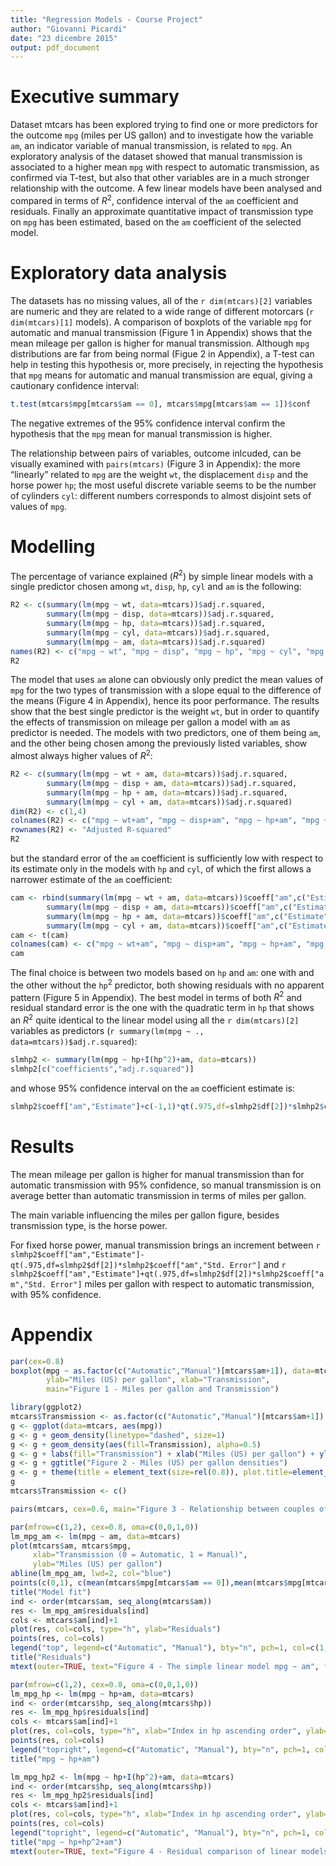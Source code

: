 ```yaml
---
title: "Regression Models - Course Project"
author: "Giovanni Picardi"
date: "23 dicembre 2015"
output: pdf_document
---
```


# Executive summary

Dataset mtcars has been explored trying to find one or more predictors for the outcome `mpg` (miles per US gallon) and to investigate how the variable `am`, an indicator variable of manual transmission, is related to `mpg`. An exploratory analysis of the dataset showed that manual transmission is associated to a higher mean `mpg` with respect to automatic transmission, as confirmed via T-test, but also that other variables are in a much stronger relationship with the outcome. A few linear models have been analysed and compared in terms of $R^2$, confidence interval of the `am` coefficient and residuals. Finally an approximate quantitative impact of transmission type on `mpg` has been estimated, based on the `am` coefficient of the selected model.

# Exploratory data analysis

The datasets has no missing values, all of the `r dim(mtcars)[2]` variables are numeric and they are related to a wide range of different motorcars (`r dim(mtcars)[1]` models).
A comparison of boxplots of the variable `mpg` for automatic and manual transmission (Figure 1 in Appendix) shows that the mean mileage per gallon is higher for manual transmission. Although `mpg` distributions are far from being normal (Figue 2 in Appendix), a T-test can help in testing this hypothesis or, more precisely, in rejecting the hypothesis that `mpg` means for automatic and manual transmission are equal, giving a cautionary confidence interval:
```r
t.test(mtcars$mpg[mtcars$am == 0], mtcars$mpg[mtcars$am == 1])$conf
```
The negative extremes of the 95% confidence interval confirm the hypothesis that the `mpg` mean for manual transmission is higher.

The relationship between pairs of variables, outcome inlcuded, can be visually examined with `pairs(mtcars)` (Figure 3 in Appendix): the more "linearly" related to `mpg` are the weight `wt`, the displacement `disp` and the horse power `hp`; the most useful discrete variable seems to be the number of cylinders `cyl`: different numbers corresponds to almost disjoint sets of values of `mpg`.

# Modelling

The percentage of variance explained ($R^2$) by simple linear models with a single predictor chosen among `wt`, `disp`, `hp`, `cyl` and `am` is the following:
```r
R2 <- c(summary(lm(mpg ~ wt, data=mtcars))$adj.r.squared,
        summary(lm(mpg ~ disp, data=mtcars))$adj.r.squared,
        summary(lm(mpg ~ hp, data=mtcars))$adj.r.squared,
        summary(lm(mpg ~ cyl, data=mtcars))$adj.r.squared,
        summary(lm(mpg ~ am, data=mtcars))$adj.r.squared)
names(R2) <- c("mpg ~ wt", "mpg ~ disp", "mpg ~ hp", "mpg ~ cyl", "mpg ~ am")
R2
```
The model that uses `am` alone can obviously only predict the mean values of `mpg` for the two types of transmission with a slope equal to the difference of the means (Figure 4 in Appendix), hence its poor performance.
The results show that the best single predictor is the weight `wt`, but in order to quantify the effects of transmission on mileage per gallon a model with `am` as predictor is needed.
The models with two predictors, one of them being `am`, and the other being chosen among the previously listed variables, show almost always higher values of $R^2$:
```r
R2 <- c(summary(lm(mpg ~ wt + am, data=mtcars))$adj.r.squared,
        summary(lm(mpg ~ disp + am, data=mtcars))$adj.r.squared,
        summary(lm(mpg ~ hp + am, data=mtcars))$adj.r.squared,
        summary(lm(mpg ~ cyl + am, data=mtcars))$adj.r.squared)
dim(R2) <- c(1,4)
colnames(R2) <- c("mpg ~ wt+am", "mpg ~ disp+am", "mpg ~ hp+am", "mpg ~ cyl+am")
rownames(R2) <- "Adjusted R-squared"
R2
```
but the standard error of the `am` coefficient is sufficiently low with respect to its estimate only in the models with `hp` and `cyl`, of which the first allows a narrower estimate of the `am` coefficient:
```r
cam <- rbind(summary(lm(mpg ~ wt + am, data=mtcars))$coeff["am",c("Estimate","Std. Error")],
        summary(lm(mpg ~ disp + am, data=mtcars))$coeff["am",c("Estimate","Std. Error")],
        summary(lm(mpg ~ hp + am, data=mtcars))$coeff["am",c("Estimate","Std. Error")],
        summary(lm(mpg ~ cyl + am, data=mtcars))$coeff["am",c("Estimate","Std. Error")])
cam <- t(cam)
colnames(cam) <- c("mpg ~ wt+am", "mpg ~ disp+am", "mpg ~ hp+am", "mpg ~ cyl+am")
cam
```
The final choice is between two models based on `hp` and `am`: one with and the other without the `hp`$^2$ predictor, both showing residuals with no apparent pattern (Figure 5 in Appendix). The best model in terms of both $R^2$ and residual standard error is the one with the quadratic term in `hp` that shows an $R^2$ quite identical to the linear model using all the `r dim(mtcars)[2]` variables as predictors (`r summary(lm(mpg ~ ., data=mtcars))$adj.r.squared`): 
```r
slmhp2 <- summary(lm(mpg ~ hp+I(hp^2)+am, data=mtcars)) 
slmhp2[c("coefficients","adj.r.squared")]
```
and whose 95% confidence interval on the `am` coefficient estimate is:
```r
slmhp2$coeff["am","Estimate"]+c(-1,1)*qt(.975,df=slmhp2$df[2])*slmhp2$coeff["am","Std. Error"]
```
# Results

The mean mileage per gallon is higher for manual transmission than for automatic transmission with 95% confidence, so manual transmission is on average better than automatic transmission in terms of miles per gallon.

The main variable influencing the miles per gallon figure, besides transmission type, is the horse power.

For fixed horse power, manual transmission brings an increment between `r slmhp2$coeff["am","Estimate"]-qt(.975,df=slmhp2$df[2])*slmhp2$coeff["am","Std. Error"]` and `r slmhp2$coeff["am","Estimate"]+qt(.975,df=slmhp2$df[2])*slmhp2$coeff["am","Std. Error"]` miles per gallon with respect to automatic transmission, with 95% confidence.

# Appendix

```r
par(cex=0.8)
boxplot(mpg ~ as.factor(c("Automatic","Manual")[mtcars$am+1]), data=mtcars,
        ylab="Miles (US) per gallon", xlab="Transmission",
        main="Figure 1 - Miles per gallon and Transmission")
```
    
```r
library(ggplot2)
mtcars$Transmission <- as.factor(c("Automatic","Manual")[mtcars$am+1])
g <- ggplot(data=mtcars, aes(mpg))
g <- g + geom_density(linetype="dashed", size=1)
g <- g + geom_density(aes(fill=Transmission), alpha=0.5)
g <- g + labs(fill="Transmission") + xlab("Miles (US) per gallon") + ylab("Density")
g <- g + ggtitle("Figure 2 - Miles (US) per gallon densities")
g <- g + theme(title = element_text(size=rel(0.8)), plot.title=element_text(face="bold"))
g
mtcars$Transmission <- c()
```

```r
pairs(mtcars, cex=0.6, main="Figure 3 - Relationship between couples of variables")
```

```r
par(mfrow=c(1,2), cex=0.8, oma=c(0,0,1,0))
lm_mpg_am <- lm(mpg ~ am, data=mtcars) 
plot(mtcars$am, mtcars$mpg,
     xlab="Transmission (0 = Automatic, 1 = Manual)",
     ylab="Miles (US) per gallon")
abline(lm_mpg_am, lwd=2, col="blue")
points(c(0,1), c(mean(mtcars$mpg[mtcars$am == 0]),mean(mtcars$mpg[mtcars$am == 1])), col="red", pch="x")
title("Model fit")
ind <- order(mtcars$am, seq_along(mtcars$am))
res <- lm_mpg_am$residuals[ind]
cols <- mtcars$am[ind]+1
plot(res, col=cols, type="h", ylab="Residuals")
points(res, col=cols)
legend("top", legend=c("Automatic", "Manual"), bty="n", pch=1, col=c(1,2))
title("Residuals")
mtext(outer=TRUE, text="Figure 4 - The simple linear model mpg ~ am", font=2)
```

```r
par(mfrow=c(1,2), cex=0.8, oma=c(0,0,1,0))
lm_mpg_hp <- lm(mpg ~ hp+am, data=mtcars) 
ind <- order(mtcars$hp, seq_along(mtcars$hp))
res <- lm_mpg_hp$residuals[ind]
cols <- mtcars$am[ind]+1
plot(res, col=cols, type="h", xlab="Index in hp ascending order", ylab="Residuals", ylim=c(-5,7))
points(res, col=cols)
legend("topright", legend=c("Automatic", "Manual"), bty="n", pch=1, col=c(1,2))
title("mpg ~ hp+am")

lm_mpg_hp2 <- lm(mpg ~ hp+I(hp^2)+am, data=mtcars) 
ind <- order(mtcars$hp, seq_along(mtcars$hp))
res <- lm_mpg_hp2$residuals[ind]
cols <- mtcars$am[ind]+1
plot(res, col=cols, type="h", xlab="Index in hp ascending order", ylab="Residuals", ylim=c(-5,7))
points(res, col=cols)
legend("topright", legend=c("Automatic", "Manual"), bty="n", pch=1, col=c(1,2))
title("mpg ~ hp+hp^2+am")
mtext(outer=TRUE, text="Figure 4 - Residual comparison of linear models", font=2)
```